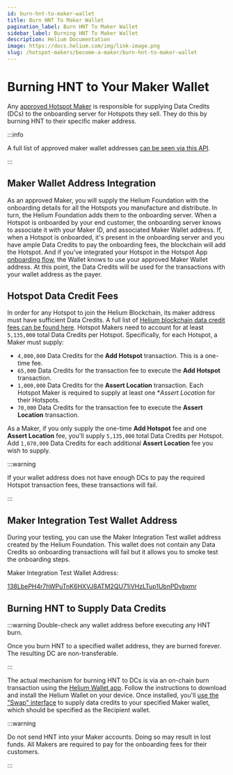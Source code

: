 ```yaml
---
id: burn-hnt-to-maker-wallet
title: Burn HNT To Maker Wallet
pagination_label: Burn HNT To Maker Wallet
sidebar_label: Burning HNT To Maker Wallet
description: Helium Documentation
image: https://docs.helium.com/img/link-image.png
slug: /hotspot-makers/become-a-maker/burn-hnt-to-maker-wallet
---
```


# Burning HNT to Your Maker Wallet


Any [approved Hotspot Maker](/network-iot/hotspots-iot/full-hotspots) is responsible for supplying
Data Credits (DCs) to the onboarding server for Hotspots they sell. They do this by burning HNT to
their specific maker address.

:::info

A full list of approved maker wallet addresses
[can be seen via this API](https://onboarding.dewi.org/api/v2/makers).

:::

## Maker Wallet Address Integration

As an approved Maker, you will supply the Helium Foundation with the onboarding details for all the
Hotspots you manufacture and distribute. In turn, the Helium Foundation adds them to the onboarding
server. When a Hotspot is onboarded by your end customer, the onboarding server knows to associate
it with your Maker ID, and associated Maker Wallet address. If, when a Hotspot is onboarded, it's
present in the onboarding server and you have ample Data Credits to pay the onboarding fees, the
blockchain will add the Hotspot. And if you've integrated your Hotspot in the Hotspot App
[onboarding flow](/hotspot-makers/become-a-maker/hotspot-integration-testing), the Wallet knows to
use your approved Maker Wallet address. At this point, the Data Credits will be used for the
transactions with your wallet address as the payer.

## Hotspot Data Credit Fees

In order for any Hotspot to join the Helium Blockchain, its maker address must have sufficient Data
Credits. A full list of
[Helium blockchain data credit fees can be found here](/iot/transaction-fees). Hotspot Makers need
to account for at least `5,135,000` total Data Credits per Hotspot. Specifically, for each Hotspot,
a Maker must supply:

- `4,000,000` Data Credits for the **Add Hotspot** transaction. This is a one-time fee.
- `65,000` Data Credits for the transaction fee to execute the **Add Hotspot** transaction.
- `1,000,000` Data Credits for the **Assert Location** transaction. Each Hotspot Maker is required
  to supply at least one \*_Assert Location_ for their Hotspots.
- `70,000` Data Credits for the transaction fee to execute the **Assert Location** transaction.

As a Maker, if you only supply the one-time **Add Hotspot** fee and one **Assert Location** fee,
you'll supply `5,135,000` total Data Credits per Hotspot. Add `1,070,000` Data Credits for each
additional **Assert Location** fee you wish to supply.

:::warning

If your wallet address does not have enough DCs to pay the required Hotspot transaction fees, these
transactions will fail.

:::

## Maker Integration Test Wallet Address

During your testing, you can use the Maker Integration Test wallet address created by the Helium
Foundation. This wallet does not contain any Data Credits so onboarding transactions will fail but
it allows you to smoke test the onboarding steps.

Maker Integration Test Wallet Address:

[138LbePH4r7hWPuTnK6HXVJ8ATM2QU71iVHzLTup1UbnPDvbxmr](https://explorer-old.helium.com/accounts/138LbePH4r7hWPuTnK6HXVJ8ATM2QU71iVHzLTup1UbnPDvbxmr)

## Burning HNT to Supply Data Credits

:::warning Double-check any wallet address before executing any HNT burn.

Once you burn HNT to a specified wallet address, they are burned forever. The resulting DC are
non-transferable.

:::

The actual mechanism for burning HNT to DCs is via an on-chain burn transaction using the
[Helium Wallet app](/wallets/helium-wallet-app). Follow the instructions to download and install the
Helium Wallet on your device. Once installed, you'll
[use the "Swap" interface](/hotspot-makers/become-a-maker/funding-a-maker-account) to supply data
credits to your specified Maker wallet, which should be specified as the Recipient wallet.

:::warning

Do not send HNT into your Maker accounts. Doing so may result in lost funds. All Makers are required
to pay for the onboarding fees for their customers.

:::
